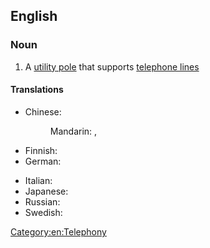 ==English==

===Noun===
{{en-noun}}

# A [[utility pole]] that supports [[telephone line]]s

====Translations====
{{trans-top|utility pole that supports telephone lines}}
* Chinese:
*: Mandarin: {{t|cmn|電話線杆}}, {{t|cmn|电话线杆|tr=diànhuàxiàn gān}}
* Finnish: {{t+|fi|puhelinpylväs}}
* German: {{t+|de|Telefonmast|m}}
{{trans-mid}}
* Italian: {{t|it|palo del telefono|m}}
* Japanese: {{t|ja|電信柱|tr=でんしんばしら, denshinbashira|sc=Jpan}}
* Russian: {{t|ru|телефо́нный столб|m}}
* Swedish: {{t|sv|telefonstolpe|c}}
{{trans-bottom}}

[[Category:en:Telephony]]